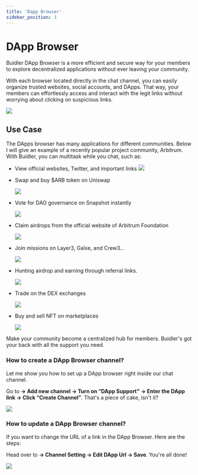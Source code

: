 ```yaml
---
title: 'Dapp Browser'
sidebar_position: 3
---
```



# DApp Browser

Buidler DApp Browser is a more efficient and secure way for your members to explore decentralized applications without ever leaving your community.

With each browser located directly in the chat channel, you can easily organize trusted websites, social accounts, and DApps. That way, your members can effortlessly access and interact with the legit links without worrying about clicking on suspicious links.

![](../../static/img/general/dapp-browser/dapp-browser-opensea.png)

## Use Case

The DApps browser has many applications for different communities. Below I will give an example of a recently popular project community, Arbitrum. With Buidler, you can multitask while you chat, such as:

- View official websites, Twitter, and important links
    ![](../../static/img/general/dapp-browser/dapp-browser-arb-website.png)
    
- Swap and buy $ARB token on Uniswap
    
    ![](../../static/img/general/dapp-browser/dapp-browser-uniswap.png)
    
- Vote for DAO governance on Snapshot instantly
    
    ![](../../static/img/general/dapp-browser/dapp-browser-dao-voting-snapshot.png)
    
- Claim airdrops from the official website of Arbitrum Foundation
    
    ![](../../static/img/general/dapp-browser/dapp-browser-arb-website-fullscreen.png)
    
- Join missions on Layer3, Galxe, and Crew3...
    
    ![](../../static/img/general/dapp-browser/dapp-browser-layer-3.png)
    
- Hunting airdrop and earning through referral links.
    
    ![](../../static/img/general/dapp-browser/dapp-browser-space-id.png)
    
- Trade on the DEX exchanges
    
    ![](../../static/img/general/dapp-browser/dapp-browser-kybernetwork-fullscreen.png)
    
- Buy and sell NFT on marketplaces
    
    ![](../../static/img/general/dapp-browser/dapp-browser-opensea.png)
    

Make your community become a centralized hub for members. Buidler's got your back with all the support you need.

### **How to create a DApp Browser channel?**

Let me show you how to set up a DApp browser right inside our chat channel.

Go to **→ Add new channel →  Turn on “DApp Support” → Enter the DApp link → Click “Create Channel”**. That's a piece of cake, isn't it?


![](../../static/img/general/dapp-browser/dapp-browser-create-channel.gif)
### **How to update a DApp Browser channel?**

If you want to change the URL of a link in the DApp Browser. Here are the steps:

Head over to **→ Channel Setting → Edit DApp Url → Save**. You're all done!

![](../../static/img/general/dapp-browser/dapp-browser-edit-channel.gif)



